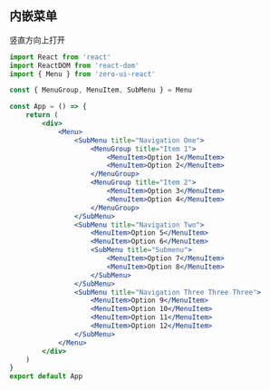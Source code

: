 ## 内嵌菜单

竖直方向上打开

```jsx
import React from 'react'
import ReactDOM from 'react-dom'
import { Menu } from 'zero-ui-react'

const { MenuGroup, MenuItem, SubMenu } = Menu

const App = () => {
    return (
        <div>
            <Menu>
                <SubMenu title="Navigation One">
                    <MenuGroup title="Item 1">
                        <MenuItem>Option 1</MenuItem>
                        <MenuItem>Option 2</MenuItem>
                    </MenuGroup>
                    <MenuGroup title="Item 2">
                        <MenuItem>Option 3</MenuItem>
                        <MenuItem>Option 4</MenuItem>
                    </MenuGroup>
                </SubMenu>
                <SubMenu title="Navigation Two">
                    <MenuItem>Option 5</MenuItem>
                    <MenuItem>Option 6</MenuItem>
                    <SubMenu title="Submenu">
                        <MenuItem>Option 7</MenuItem>
                        <MenuItem>Option 8</MenuItem>
                    </SubMenu>
                </SubMenu>
                <SubMenu title="Navigation Three Three Three">
                    <MenuItem>Option 9</MenuItem>
                    <MenuItem>Option 10</MenuItem>
                    <MenuItem>Option 11</MenuItem>
                    <MenuItem>Option 12</MenuItem>
                </SubMenu>
            </Menu>
        </div>
    )
}
export default App
```
